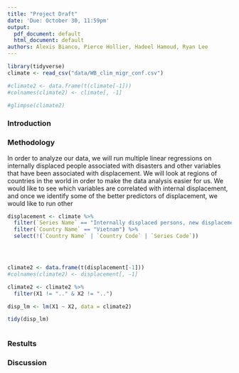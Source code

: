 ```yaml
---
title: "Project Draft"
date: 'Due: October 30, 11:59pm'
output:
  pdf_document: default
  html_document: default
authors: Alexis Bianco, Pierce Hollier, Hadeel Hamoud, Ryan Lee
---
```


```r
library(tidyverse)
climate <- read_csv("data/WB_clim_migr_conf.csv")

#climate2 <- data.frame(t(climate[-1]))
#colnames(climate2) <- climate[, -1]

#glimpse(climate2)
```

### Introduction



### Methodology

In order to analyze our data, we will run multiple linear regressions on internally displaced people associated with disasters and other variables that have been associated with displacement. We will look at regions of countries in the world in order to make the data analysis easier for us. We would like to see which variables are correlated with internal displacement, and once we identify some of the better predictors of displacement, we would like to run other 

```r
displacement <- climate %>% 
  filter(`Series Name` == "Internally displaced persons, new displacement associated with disasters (number of cases)" | `Series Name` == "Rural population") %>% 
  filter(`Country Name` == "Vietnam") %>% 
  select(!(`Country Name` | `Country Code` | `Series Code`))




climate2 <- data.frame(t(displacement[-1]))
#colnames(climate2) <- displacement[, -1]

climate2 <- climate2 %>% 
  filter(X1 != ".." & X2 != "..")

disp_lm <- lm(X1 ~ X2, data = climate2)

tidy(disp_lm)



```


### Restults



### Discussion


